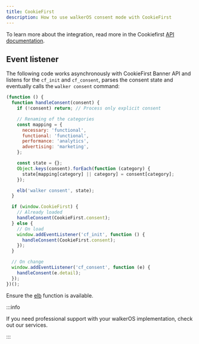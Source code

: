 ```yaml
---
title: CookieFirst
description: How to use walkerOS consent mode with CookieFirst
---
```



To learn more about the integration, read more in the Cookiefirst
[API documentation](https://support.cookiefirst.com/hc/en-us/articles/360011568738-Cookie-Banner-Public-API-documentation).

## Event listener

The following code works asynchronously with CookieFirst Banner API and listens
for the `cf_init` and `cf_consent`, parses the consent state and eventually
calls the `walker consent` command:

```js
(function () {
  function handleConsent(consent) {
    if (!consent) return; // Process only explicit consent

    // Renaming of the categories
    const mapping = {
      necessary: 'functional',
      functional: 'functional',
      performance: 'analytics',
      advertising: 'marketing',
    };

    const state = {};
    Object.keys(consent).forEach(function (category) {
      state[mapping[category] || category] = consent[category];
    });

    elb('walker consent', state);
  }

  if (window.CookieFirst) {
    // Already loaded
    handleConsent(CookieFirst.consent);
  } else {
    // On load
    window.addEventListener('cf_init', function () {
      handleConsent(CookieFirst.consent);
    });
  }

  // On change
  window.addEventListener('cf_consent', function (e) {
    handleConsent(e.detail);
  });
})();
```

Ensure the [elb](/docs/collectors/web-collector/commands#elb) function is available.

:::info

If you need professional support with your walkerOS implementation, check out
our&nbsp;<Link to="/services">services</Link>.

:::
